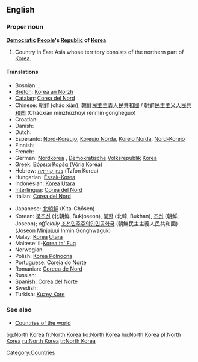 ==English==

===Proper noun===
'''[[Democratic]] [[People]]'s [[Republic]] of [[Korea]]'''

# Country in East Asia whose territory consists of the northern part of [[Korea]].

====Translations====
{{top}}
* Bosnian: {{t-|bs|Sjeverna Koreja|f}}, {{t-|bs|Demokratska Narodna Republika Koreja|f}}
*[[Breton]]: [[Korea an Norzh]]
*[[Catalan]]: [[Corea del Nord]]
*Chinese: [[朝鲜]] (cháo xiàn), [[朝鮮民主主義人民共和國]] / [[朝鲜民主主义人民共和国]] (Cháoxiǎn mínzhǔzhǔyì rénmín gònghéguó)
*Croatian: {{t-|hr|Sjeverna Koreja|f}}
* Danish: {{t-|da|Nordkorea}}
* Dutch: {{t-|nl|Noord-Korea}}
*Esperanto: [[Nord-Koreujo]], [[Koreujo Norda]], [[Koreio Norda]], [[Nord-Koreio]]
* Finnish: {{t+|fi|Pohjois-Korea}}
* French: {{t+|fr|Corée du Nord|f}}
*German: [[Nordkorea]] {{n}}, [[Demokratisch]]e [[Volksrepublik]] [[Korea]] {{f}}
*Greek: [[Βόρεια Κορέα]] (Vória Koréa) {{f}}
*Hebrew: [[צפון קוריאה]] (Tzfon Korea)
*Hungarian: [[Észak-Korea]]
*Indonesian: [[Korea]] [[Utara]]
*[[Interlingua]]: [[Corea del Nord]]
*Italian: [[Corea del Nord]]
{{mid}}
*Japanese: [[北朝鮮]] (Kita-Chōsen)
*Korean: [[북조선]] (北朝鮮, Bukjoseon), [[북한]] (北韓, Bukhan), [[조선]] (朝鮮, Joseon); ''officially'' [[조선민주주의인민공화국]] (朝鮮民主主義人民共和國) (Joseon Minjujuui Inmin Gonghwaguk)
*Malay: [[Korea]] [[Utara]]
*Maltese: il-[[Korea ta' Fuq]]
* Norwegian: {{t-|no|Nord-Korea}}
*Polish: [[Korea Północna]] {{f}}
*Portuguese: [[Coreia do Norte]] {{f}}
*Romanian: [[Coreea de Nord]] {{f}}
* Russian: {{t+|ru|Северная Корея|f}}
*Spanish: [[Corea del Norte]] {{f}}
* Swedish: {{t+|sv|Nordkorea}}
*Turkish: [[Kuzey Kore]]
{{bottom}}

===See also===
*[[Countries of the world]]

[[Category:Countries]]

[[bg:North Korea]]
[[fr:North Korea]]
[[ko:North Korea]]
[[hu:North Korea]]
[[pl:North Korea]]
[[ru:North Korea]]
[[tr:North Korea]]